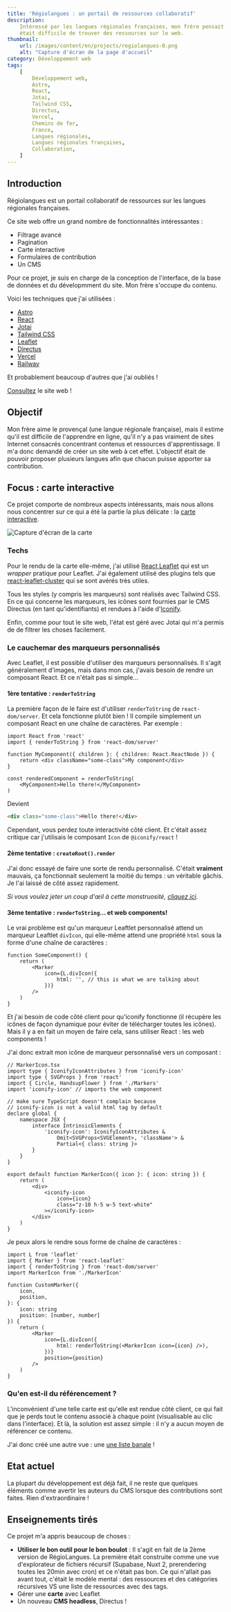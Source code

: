 ```yaml
---
title: 'Régiolangues : un portail de ressources collaboratif'
description:
    Intéressé par les langues régionales françaises, mon frère pensait qu'il
    était difficile de trouver des ressources sur le web.
thumbnail:
    url: /images/content/en/projects/regiolangues-0.png
    alt: "Capture d'écran de la page d'accueil"
category: Développement web
tags:
    [
        Développement web,
        Astro,
        React,
        Jotai,
        Tailwind CSS,
        Directus,
        Vercel,
        Chemins de fer,
        France,
        Langues régionales,
        Langues régionales françaises,
        Collaboration,
    ]
---
```


## Introduction

Régiolangues est un portail collaboratif de ressources sur les langues
régionales françaises.

Ce site web offre un grand nombre de fonctionnalités intéressantes :

-   Filtrage avancé
-   Pagination
-   Carte interactive
-   Formulaires de contribution
-   Un CMS

Pour ce projet, je suis en charge de la conception de l'interface, de la base de
données et du dévelopmment du site. Mon frère s'occupe du contenu.

Voici les techniques que j'ai utilisées :

-   [Astro](https://astro.build)
-   [React](https://react.dev/)
-   [Jotai](https://jotai.org/)
-   [Tailwind CSS](https://tailwindcss.com)
-   [Leaflet](https://leafletjs.com/)
-   [Directus](https://directus.io)
-   [Vercel](https://vercel.com)
-   [Railway](https://railway.app)

Et probablement beaucoup d'autres que j'ai oubliés !

[Consultez](https://www.regiolangues.fr) le site web !

## Objectif

Mon frère aime le provençal (une langue régionale française), mais il estime
qu'il est difficile de l'apprendre en ligne, qu'il n'y a pas vraiment de sites
Internet consacrés concentrant contenus et ressources d'apprentissage. Il m'a
donc demandé de créer un site web à cet effet. L'objectif était de pouvoir
proposer plusieurs langues afin que chacun puisse apporter sa contribution.

## Focus : carte interactive

Ce projet comporte de nombreux aspects intéressants, mais nous allons nous
concentrer sur ce qui a été la partie la plus délicate : la
[carte interactive](https://www.regiolangues.fr/carte).

![Capture d'écran de la carte](/images/content/en/projects/regiolangues-1.png)

### Techs

Pour le rendu de la carte elle-même, j'ai utilisé
[React Leaflet](https://react-leaflet.js.org/) qui est un _wrapper_ pratique
pour Leaflet. J'ai également utilisé des plugins tels que
[react-leaflet-cluster](https://github.com/akursat/react-leaflet-cluster) qui se
sont avérés très utiles.

Tous les styles (y compris les marqueurs) sont réalisés avec Tailwind CSS. En ce
qui concerne les marqueurs, les icônes sont fournies par le CMS Directus (en
tant qu'identifiants) et rendues à l'aide d'[Iconify](https://iconify.design/).

Enfin, comme pour tout le site web, l'état est géré avec Jotai qui m'a permis de
de filtrer les choses facilement.

### Le cauchemar des marqueurs personnalisés

Avec Leaflet, il est possible d'utiliser des marqueurs personnalisés. Il s'agit
généralement d'images, mais dans mon cas, j'avais besoin de rendre un composant
React. Et ce n'était pas si simple...

#### 1ère tentative : `renderToString`

La première façon de le faire est d'utiliser `renderToString` de
`react-dom/server`. Et cela fonctionne plutôt bien ! Il compile simplement un
composant React en une chaîne de caractères. Par exemple :

```tsx
import React from 'react'
import { renderToString } from 'react-dom/server'

function MyComponent({ children }: { children: React.ReactNode }) {
    return <div className="some-class">My component</div>
}

const renderedComponent = renderToString(
    <MyComponent>Hello there!</MyComponent>
)
```

Devient

```html
<div class="some-class">Hello there!</div>
```

Cependant, vous perdez toute interactivité côté client. Et c'était assez
critique car j'utilisais le composant `Icon` de `@iconify/react` !

#### 2ème tentative : `createRoot().render`

J'ai donc essayé de faire une sorte de rendu personnalisé. C'était **vraiment**
mauvais, ça fonctionnait seulement la moitié du temps : un véritable gâchis. Je
l'ai laissé de côté assez rapidement.

_Si vous voulez jeter un coup d'œil à cette monstruosité,
[cliquez ici](https://github.com/holytrips/react-leaflet-marker/issues/10#issuecomment-1426753224)._

#### 3ème tentative : `renderToString`... et web components!

Le vrai problème est qu'un marqueur Leaftlet personnalisé attend un marqueur
Leaftlet `divIcon`, qui elle-même attend une propriété `html` sous la forme
d'une chaîne de caractères :

```tsx
function SomeComponent() {
    return (
        <Marker
            icon={L.divIcon({
                html: '', // this is what we are talking about
            })}
        />
    )
}
```

Et j'ai besoin de code côté client pour qu'iconify fonctionne (il récupère les
icônes de façon dynamique pour éviter de télécharger toutes les icônes). Mais il
y a en fait un moyen de faire cela, sans utiliser React : les web components !

J'ai donc extrait mon icône de marqueur personnalisé vers un composant :

```tsx
// MarkerIcon.tsx
import type { IconifyIconAttributes } from 'iconify-icon'
import type { SVGProps } from 'react'
import { Circle, HandsupFlower } from './Markers'
import 'iconify-icon' // imports the web component

// make sure TypeScript doesn't complain because
// iconify-icon is not a valid html tag by default
declare global {
    namespace JSX {
        interface IntrinsicElements {
            'iconify-icon': IconifyIconAttributes &
                Omit<SVGProps<SVGElement>, 'className'> &
                Partial<{ class: string }>
        }
    }
}

export default function MarkerIcon({ icon }: { icon: string }) {
    return (
        <div>
            <iconify-icon
                icon={icon}
                class="z-10 h-5 w-5 text-white"
            ></iconify-icon>
        </div>
    )
}
```

Je peux alors le rendre sous forme de chaîne de caractères :

```tsx
import L from 'leaflet'
import { Marker } from 'react-leaflet'
import { renderToString } from 'react-dom/server'
import MarkerIcon from './MarkerIcon'

function CustomMarker({
    icon,
    position,
}: {
    icon: string
    position: [number, number]
}) {
    return (
        <Marker
            icon={L.divIcon({
                html: renderToString(<MarkerIcon icon={icon} />),
            })}
            position={position}
        />
    )
}
```

### Qu'en est-il du référencement ?

L'inconvénient d'une telle carte est qu'elle est rendue côté client, ce qui fait
que je perds tout le contenu associé à chaque point (visualisable au clic dans
l'interface). Et là, la solution est assez simple : il n'y a aucun moyen de
référencer ce contenu.

J'ai donc créé une autre vue : une
[une liste banale](https://www.regiolangues.fr/carte/liste) !

## Etat actuel

La plupart du développement est déjà fait, il ne reste que quelques éléments
comme avertir les auteurs du CMS lorsque des contributions sont faites. Rien
d'extraordinaire !

## Enseignements tirés

Ce projet m'a appris beaucoup de choses :

-   **Utiliser le bon outil pour le bon boulot** : Il s'agit en fait de la 2ème
    version de RégioLangues. La première était construite comme une vue
    d'explorateur de fichiers récursif (Supabase, Nuxt 2, prerendering toutes
    les 20min avec cron) et ce n'était pas bon. Ce qui n'allait pas avant tout,
    c'était le modèle mental : des ressources et des catégories récursives VS
    une liste de ressources avec des tags.
-   Gérer une **carte** avec Leaflet
-   Un nouveau **CMS headless**, Directus !
